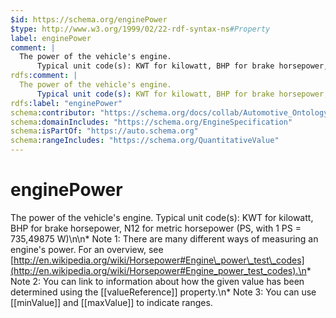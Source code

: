 ```yaml
---
$id: https://schema.org/enginePower
$type: http://www.w3.org/1999/02/22-rdf-syntax-ns#Property
label: enginePower
comment: |
  The power of the vehicle's engine.
      Typical unit code(s): KWT for kilowatt, BHP for brake horsepower, N12 for metric horsepower (PS, with 1 PS = 735,49875 W)\n\n* Note 1: There are many different ways of measuring an engine's power. For an overview, see  [http://en.wikipedia.org/wiki/Horsepower#Engine\_power\_test\_codes](http://en.wikipedia.org/wiki/Horsepower#Engine_power_test_codes).\n* Note 2: You can link to information about how the given value has been determined using the [[valueReference]] property.\n* Note 3: You can use [[minValue]] and [[maxValue]] to indicate ranges.
rdfs:comment: |
  The power of the vehicle's engine.
      Typical unit code(s): KWT for kilowatt, BHP for brake horsepower, N12 for metric horsepower (PS, with 1 PS = 735,49875 W)\n\n* Note 1: There are many different ways of measuring an engine's power. For an overview, see  [http://en.wikipedia.org/wiki/Horsepower#Engine\_power\_test\_codes](http://en.wikipedia.org/wiki/Horsepower#Engine_power_test_codes).\n* Note 2: You can link to information about how the given value has been determined using the [[valueReference]] property.\n* Note 3: You can use [[minValue]] and [[maxValue]] to indicate ranges.
rdfs:label: "enginePower"
schema:contributor: "https://schema.org/docs/collab/Automotive_Ontology_Working_Group"
schema:domainIncludes: "https://schema.org/EngineSpecification"
schema:isPartOf: "https://auto.schema.org"
schema:rangeIncludes: "https://schema.org/QuantitativeValue"
---
```


# enginePower

The power of the vehicle's engine.
    Typical unit code(s): KWT for kilowatt, BHP for brake horsepower, N12 for metric horsepower (PS, with 1 PS = 735,49875 W)\n\n* Note 1: There are many different ways of measuring an engine's power. For an overview, see  [http://en.wikipedia.org/wiki/Horsepower#Engine\_power\_test\_codes](http://en.wikipedia.org/wiki/Horsepower#Engine_power_test_codes).\n* Note 2: You can link to information about how the given value has been determined using the [[valueReference]] property.\n* Note 3: You can use [[minValue]] and [[maxValue]] to indicate ranges.

